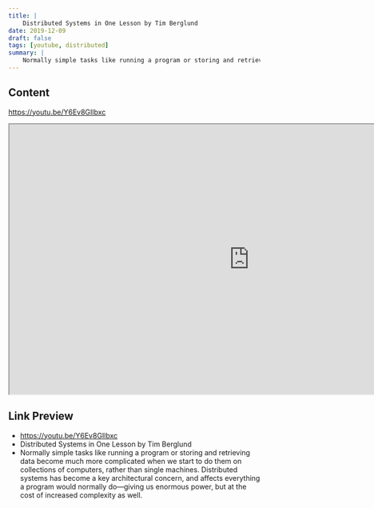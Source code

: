 ```yaml
---
title: |
    Distributed Systems in One Lesson by Tim Berglund
date: 2019-12-09
draft: false
tags: [youtube, distributed]
summary: |
    Normally simple tasks like running a program or storing and retrieving data become much more complicated when we start to do them on collections of computers, rather than single machines. Distributed systems has become a key architectural concern, and affects everything a program would normally do—giving us enormous power, but at the cost of increased complexity as well.
---
```


## Content

https://youtu.be/Y6Ev8GIlbxc


<iframe
    width="960"
    height="540"
    src="https://www.youtube.com/embed/Y6Ev8GIlbxc"
    title="Distributed Systems in One Lesson by Tim Berglund"
    allow="accelerometer; autoplay; clipboard-write; encrypted-media; gyroscope; picture-in-picture; web-share"
    allowFullscreen
    >
</iframe>

## Link Preview

- https://youtu.be/Y6Ev8GIlbxc
- Distributed Systems in One Lesson by Tim Berglund
- Normally simple tasks like running a program or storing and retrieving data become much more complicated when we start to do them on collections of computers, rather than single machines. Distributed systems has become a key architectural concern, and affects everything a program would normally do—giving us enormous power, but at the cost of increased complexity as well.
